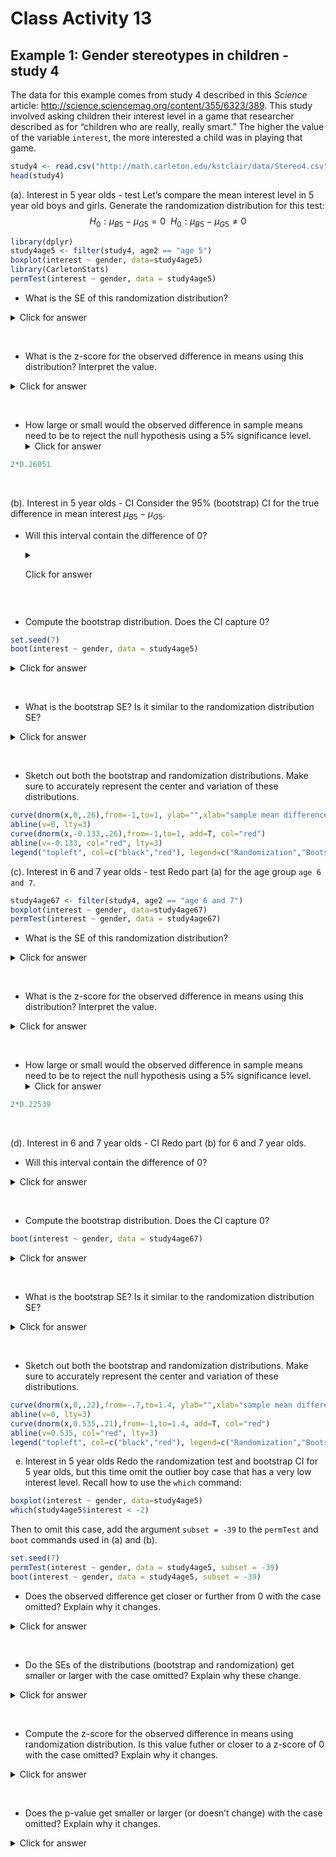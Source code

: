 # Class Activity 13


## Example 1:  Gender stereotypes in children - study 4

The data for this example comes from study 4 described in this *Science* article: [http://science.sciencemag.org/content/355/6323/389](http://science.sciencemag.org/content/355/6323/389). This study involved asking children their interest level in a game that researcher described as for "children who are really, really smart." The higher the value of the variable `interest`, the more interested a child was in playing that game.  

```r
study4 <- read.csv("http://math.carleton.edu/kstclair/data/Stereo4.csv")
head(study4)
```


 (a). Interest in 5 year olds - test
Let's compare the mean interest level in 5 year old boys and girls. Generate the randomization distribution for this test: 
$$
H_0: \mu_{B5} - \mu_{G5} = 0 \ \ H_0: \mu_{B5} - \mu_{G5} \neq 0
$$

```r
library(dplyr)
study4age5 <- filter(study4, age2 == "age 5")
boxplot(interest ~ gender, data=study4age5)
library(CarletonStats)
permTest(interest ~ gender, data = study4age5)
```

- What is the SE of this randomization distribution?

<details><summary><red>Click for answer</red></summary>
*Answer:* SE is about 0.26. 
</details><br>

- What is the z-score for the observed difference in means using this distribution? Interpret the value. 

<details><summary><red>Click for answer</red></summary>
*Answer:* The distribution has a center of 0 and SE of 0.26. The z-score is 
$$z = \dfrac{-0.13341 - 0}{0.26051} = -0.51$$
This means the observed difference of -0.133 is about 0.51 SEs below the hypothesized difference of 0. 
```r
-0.13341/0.26051 
```
</details><br>

- How large or small would the observed difference in sample means need to be to reject the null hypothesis using a 5% significance level. <details><summary><red>Click for answer</red></summary>
*Answer:* Since the distribution is bell-shaped, we can use the fact that about 5% of sample differences are further than 2 SE's above/below the center difference of 0. Any sample difference this extreme will lead to a two-sided p-value that is less than the significance level of 5%. For this data, 2 SE's is a sample difference of 0.521 so any observed difference that is more extreme than 0.521 would lead to rejecting the null hypothesis of no difference. 
```r
2*0.26051 
```
</details><br>



 (b). Interest in 5 year olds - CI
Consider the 95% (bootstrap) CI for the true difference in mean interest $\mu_{B5} - \mu_{G5}$. 

- Will this interval contain the difference of 0?
<details><summary><red>Click for answer</red></summary>
*Answer:* Yes, since we didn't reject the null difference of 0 using a 5% significance level (p-value = 0.617).
</details><br>

- Compute the bootstrap distribution. Does the CI capture 0?

```r
set.seed(7)
boot(interest ~ gender, data = study4age5)
```

<details><summary><red>Click for answer</red></summary>
*Answer:* Yes, the CI captures the difference of 0. 
</details><br>

- What is the bootstrap SE? Is it similar to the randomization distribution SE?
\vspace*{.5in}

<details><summary><red>Click for answer</red></summary>
*Answer:* SE is about 0.26, which is very similar to the randomization distribution SE.
</details><br>

- Sketch out both the bootstrap and randomization distributions. Make sure to accurately represent the center and variation of these distributions. 


```r
curve(dnorm(x,0,.26),from=-1,to=1, ylab="",xlab="sample mean differences")
abline(v=0, lty=3)
curve(dnorm(x,-0.133,.26),from=-1,to=1, add=T, col="red")
abline(v=-0.133, col="red", lty=3)
legend("topleft", col=c("black","red"), legend=c("Randomization","Bootstrap"), lty=1)
```

\vspace*{1in}

 (c). Interest in 6 and 7 year olds - test
Redo part (a) for the age group `age 6 and 7`. 

```r
study4age67 <- filter(study4, age2 == "age 6 and 7")
boxplot(interest ~ gender, data=study4age67)
permTest(interest ~ gender, data = study4age67)
```

- What is the SE of this randomization distribution?

<details><summary><red>Click for answer</red></summary>
*Answer:* SE is about 0.225. 
</details><br>

\vspace*{.5in}

- What is the z-score for the observed difference in means using this distribution? Interpret the value. 
\vspace*{.5in}

<details><summary><red>Click for answer</red></summary>
*Answer:* The distribution has a center of 0 and SE of 0.225. The z-score is 


$$
z = \dfrac{0.53505 - 0}{0.22539 } = 2.37
$$
This means the observed difference of 0.535 is about 2.37 SEs above the hypothesized difference of 0. 

```r
0.53505/0.22539 
```
</details><br>

- How large or small would the observed difference in sample means need to be to reject the null hypothesis using a 5% significance level. 
<details><summary><red>Click for answer</red></summary>
*Answer:* Since the distribution is bell-shaped, we can use the fact that about 5% of sample differences are further than 2 SE's above/below the center difference of 0. Any sample difference this extreme will lead to a two-sided p-value that is less than the significance level of 5%. For this data, 2 SE's is a sample difference of 0.451 so any observed difference that is more extreme than 0.451 would lead to rejecting the null hypothesis of no difference. 


```r
2*0.22539 
```
</details><br>

\vspace*{.5in}

 (d). Interest in 6 and 7 year olds - CI
Redo part (b) for 6 and 7 year olds. 

- Will this interval contain the difference of 0?

<details><summary><red>Click for answer</red></summary>
*Answer:* No, since we rejected the null difference of 0 using a 5% significance level (p-value = 0.015).
</details><br>

\vspace*{.5in}

- Compute the bootstrap distribution. Does the CI capture 0?

```r
boot(interest ~ gender, data = study4age67)
```

<details><summary><red>Click for answer</red></summary>
*Answer:* No, the CI does not capture the difference of 0. 
</details><br>

\vspace*{.5in}


- What is the bootstrap SE? Is it similar to the randomization distribution SE?

<details><summary><red>Click for answer</red></summary>
*Answer:* SE is about 0.21, which is very similar to the randomization distribution SE.
</details><br>

\vspace*{.5in}

- Sketch out both the bootstrap and randomization distributions. Make sure to accurately represent the center and variation of these distributions. 


```r
curve(dnorm(x,0,.22),from=-.7,to=1.4, ylab="",xlab="sample mean differences")
abline(v=0, lty=3)
curve(dnorm(x,0.535,.21),from=-1,to=1.4, add=T, col="red")
abline(v=0.535, col="red", lty=3)
legend("topleft", col=c("black","red"), legend=c("Randomization","Bootstrap"), lty=1)
```

\vspace*{1in}

 (e) Interest in 5 year olds
Redo the randomization test and bootstrap CI for 5 year olds, but this time omit the outlier boy case that has a very low interest level. Recall how to use the `which` command:

```r
boxplot(interest ~ gender, data=study4age5)
which(study4age5$interest < -2)
```

Then to omit this case, add the argument `subset = -39` to the `permTest` and `boot` commands used in (a) and (b). 


```r
set.seed(7)
permTest(interest ~ gender, data = study4age5, subset = -39)
boot(interest ~ gender, data = study4age5, subset = -39)
```

- Does the observed difference get closer or further from 0 with the case omitted? Explain why it changes.

<details><summary><red>Click for answer</red></summary>
*Answer:* The very low case pulls down the mean response for boys (with: $\bar{x}_{B5} = -0.10435$, without: $\bar{x}_{B5} = 0.01417$). Since the girl mean response doesn't change ($\bar{x}_{G5} = 0.02906$), omitting this case will make the *two means closer together* which makes their difference closer to 0 (with: $\bar{x}_{B5} - \bar{x}_{G5} = -0.13341$, without: $\bar{x}_{B5}  - \bar{x}_{G5} = -0.01488$).
</details><br>

\vspace*{.5in}

- Do the SEs of the distributions (bootstrap and randomization) get smaller or larger with the case omitted? Explain why these change. 

<details><summary><red>Click for answer</red></summary>
*Answer:* The very low case creates larger variability in the sample mean for boys, which in turn makes the SE for the sample mean difference more variable  (with: SE about 0.26, without: SE about 0.24). 
</details><br>

\vspace*{.5in}

- Compute the z-score for the observed difference in means using randomization distribution. Is this value futher or closer to a z-score of 0 with the case omitted? Explain why it changes. 

<details><summary><red>Click for answer</red></summary>
*Answer:* The z-score is closer to 0 with the case removed (with: $z = -0.51$, without: $z = -0.061$)
$$
z = \dfrac{-0.01488  - 0}{0.24569} = -0.061
$$
The z-score is closer to 0 because the sample mean difference is closer to 0 with the case removed, and this change is greater than the relatively small decrease in SE that we noted with the case removed. 
</details><br>


\vspace*{.5in}

- Does the p-value get smaller or larger (or doesn't change) with the case omitted? Explain why it changes. 

<details><summary><red>Click for answer</red></summary>
*Answer:* The p-value is larger with the case removed (with: p-value = 0.617, without: p-value = 0.944). This is because the observed difference is closer to 0 (fewer SE away) with the case omitted. 
</details><br>
